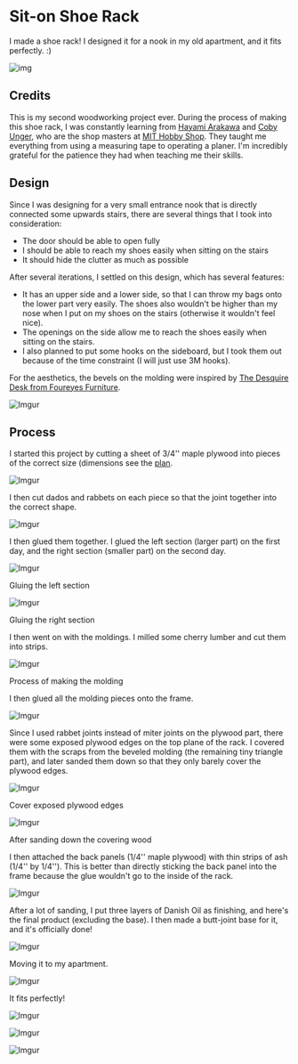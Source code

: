 # Sit-on Shoe Rack

I made a shoe rack! I designed it for a nook in my old apartment, and it fits perfectly. :)

![img](https://i.imgur.com/pzwlY7Nh.jpg)

## Credits

This is my second woodworking project ever. During the process of making this shoe rack, I was constantly learning from <a href="https://studentlife.mit.edu/news/mit-hobby-shop-welcomes-hayami-arakawa-and-coby-unger" target="_blank">Hayami Arakawa</a> and <a href="https://www.cobyungerdesign.com/" target="_blank">Coby Unger</a>, who are the shop masters at <a href="https://studentlife.mit.edu/hobbyshop/contact-us/our-staff" target="_blank">MIT Hobby Shop</a>. They taught me everything from using a measuring tape to operating a planer. I'm incredibly grateful for the patience they had when teaching me their skills.

## Design

Since I was designing for a very small entrance nook that is directly connected some upwards stairs, there are several things that I took into consideration:

- The door should be able to open fully
- I should be able to reach my shoes easily when sitting on the stairs
- It should hide the clutter as much as possible

After several iterations, I settled on this design, which has several features:

- It has an upper side and a lower side, so that I can throw my bags onto the lower part very easily. The shoes also wouldn't be higher than my nose when I put on my shoes on the stairs (otherwise it wouldn't feel nice).
- The openings on the side allow me to reach the shoes easily when sitting on the stairs.
- I also planned to put some hooks on the sideboard, but I took them out because of the time constraint (I will just use 3M hooks).

For the aesthetics, the bevels on the molding were inspired by <a href="https://www.foureyesfurniture.com/shop-plans/desquire-desk-plans" target="_blank">The Desquire Desk from Foureyes Furniture</a>.

![Imgur](https://i.imgur.com/KpjwfnUh.png)

## Process

I started this project by cutting a sheet of 3/4'' maple plywood into pieces of the correct size (dimensions see the <a href="http://www.yunyizhu.info/woodworking/2_shoe-rack/shoe-rack-plan.pdf">plan</a>.

![Imgur](https://i.imgur.com/62aS7A6h.jpg)

I then cut dados and rabbets on each piece so that the joint together into the correct shape.

![Imgur](https://i.imgur.com/pu5c97Ih.jpg)

I then glued them together. I glued the left section (larger part) on the first day, and the right section (smaller part) on the second day.

![Imgur](https://i.imgur.com/tFALtznh.jpg)

Gluing the left section

![Imgur](https://i.imgur.com/iFcf5n4h.jpg)

Gluing the right section

I then went on with the moldings. I milled some cherry lumber and cut them into strips.

![Imgur](https://i.imgur.com/8uyxzpeh.png)

Process of making the molding

I then glued all the molding pieces onto the frame.

![Imgur](https://i.imgur.com/8m1jncLh.jpg)

Since I used rabbet joints instead of miter joints on the plywood part, there were some exposed plywood edges on the top plane of the rack. I covered them with the scraps from the beveled molding (the remaining tiny triangle part), and later sanded them down so that they only barely cover the plywood edges.

![Imgur](https://i.imgur.com/rEnVTdqh.jpg)

Cover exposed plywood edges

![Imgur](https://i.imgur.com/3HLxiXYh.jpg)

After sanding down the covering wood

I then attached the back panels (1/4'' maple plywood) with thin strips of ash (1/4'' by 1/4''). This is better than directly sticking the back panel into the frame because the glue wouldn't go to the inside of the rack.

![Imgur](https://i.imgur.com/hqdmlyhh.jpg)

After a lot of sanding, I put three layers of Danish Oil as finishing, and here's the final product (excluding the base). I then made a butt-joint base for it, and it's officially done!

![Imgur](https://i.imgur.com/EUhturNh.jpg)

Moving it to my apartment.

![Imgur](https://i.imgur.com/hlGIsdEh.jpg)

It fits perfectly!

![Imgur](https://i.imgur.com/KZtWXj8h.jpg)

![Imgur](https://i.imgur.com/Xv7I4XYh.jpg)

![Imgur](https://i.imgur.com/F84RGt9h.jpg)
